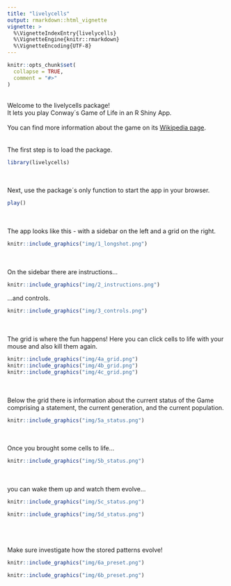 ```yaml
---
title: "livelycells"
output: rmarkdown::html_vignette
vignette: >
  %\VignetteIndexEntry{livelycells}
  %\VignetteEngine{knitr::rmarkdown}
  %\VignetteEncoding{UTF-8}
---
```


```r
knitr::opts_chunk$set(
  collapse = TRUE,
  comment = "#>"
)
```
<br/>
Welcome to the livelycells package!  
It lets you play Conway´s Game of Life in an R Shiny App.  
<br/>
You can find more information about the game on its
[Wikipedia page](https://en.wikipedia.org/wiki/Conway's_Game_of_Life).  
<br/>
<br/>
The first step is to load the package.
```r
library(livelycells)
```
<br/>
<br/>
Next, use the package´s only function to start the app in your browser.
```r
play()
```
<br/>
<br/>
The app looks like this - with a sidebar on the left and a grid on the right.
```r
knitr::include_graphics("img/1_longshot.png")
```
<br/>
<br/>
On the sidebar there are instructions...
```r
knitr::include_graphics("img/2_instructions.png")
```
...and controls.
```r
knitr::include_graphics("img/3_controls.png")
```
<br/>
<br/>
The grid is where the fun happens! Here you can click cells to life with your mouse and also kill them again.
```r
knitr::include_graphics("img/4a_grid.png")
knitr::include_graphics("img/4b_grid.png")
knitr::include_graphics("img/4c_grid.png")
```
<br/>
<br/>
Below the grid there is information about the current status of the Game  
comprising a statement, the current generation, and the current population.
```r
knitr::include_graphics("img/5a_status.png")
```
<br/>
<br/>
Once you brought some cells to life...
```r
knitr::include_graphics("img/5b_status.png")
```
<br/>
<br/>
you can wake them up and watch them evolve...
```r
knitr::include_graphics("img/5c_status.png")
```

```r
knitr::include_graphics("img/5d_status.png")
```
<br/>
<br/>
<br/>
Make sure investigate how the stored patterns evolve!
```r
knitr::include_graphics("img/6a_preset.png")
```

```r
knitr::include_graphics("img/6b_preset.png")
```
